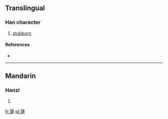 {{also|强}}
==Translingual==

===Han character===
{{Han char|rn=93|rad=牛|as=12|sn=16|four=|canj=弓戈竹手 (NIHQ)}}

# [[stubborn]]

====References====
* {{Han ref|kx=0704.081|hdz=31820.100|uh=729F|ud=29343}}

----

==Mandarin==

===Hanzi===
{{cmn-hanzi|pin=[[jiàng]] ([[jiang4]])|wg=chiang<sup>4</sup>}}

# {{defn|lang=cmn|sort=牛12}}

[[fr:犟]]
[[pl:犟]]